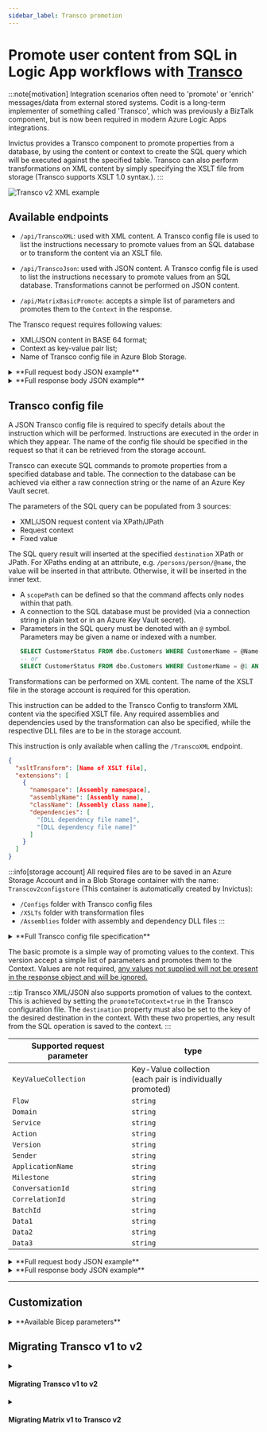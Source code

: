 ```yaml
---
sidebar_label: Transco promotion
---
```



# Promote user content from SQL in Logic App workflows with <u>Transco</u>
:::note[motivation]
Integration scenarios often need to 'promote' or 'enrich' messages/data from external stored systems. Codit is a long-term implementer of something called 'Transco', which was previously a BizTalk component, but is now been required in modern Azure Logic Apps integrations. 

Invictus provides a Transco component to promote properties from a database, by using the content or context to create the SQL query which will be executed against the specified table. Transco can also perform transformations on XML content by simply specifying the XSLT file from storage (Transco supports XSLT 1.0 syntax.).
:::

![Transco v2 XML example](/images/framework/transco-v2-example.png)

## Available endpoints
* `/api/TranscoXML`: used with XML content. A Transco config file is used to list the instructions necessary to promote values from an SQL database or to transform the content via an XSLT file.

* `/api/TranscoJson`: used with JSON content. A Transco config file is used to list the instructions necessary to promote values from an SQL database. Transformations cannot be performed on JSON content.

* `/api/MatrixBasicPromote`: accepts a simple list of parameters and promotes them to the `Context` in the response.

<Tabs groupId="transco-endpoints">
<TabItem value="json-xml" label="XML/JSON">

The Transco request requires following values:
* XML/JSON content in BASE 64 format;
* Context as key-value pair list;
* Name of Transco config file in Azure Blob Storage.

<details>
<summary>**Full request body JSON example**</summary>

```json
// POST /api/TranscoXML
// POST /api/TranscoJson
{
  "Content": "PD94bWwgdmVyc2lvbj0iMS4wIiBlbmNvZGluZz0idXRmLTE2Ij8+PHJvb3Q+PG5hbWUgc3RhdHVzPSJNZW1iZXIiPkpvaG4gRG9lPC9uYW1lPjwvcm9vdD4=",
  "Context": {
    "CustomerActive": "true" 
  }, 
  "TranscoConfig": "docs_config.json"
}
```
</details>

<details>
<summary>**Full response body JSON example**</summary>

```json
// 200 OK <- /api/TranscoXML
// 200 OK <- /api/TranscoJson
{
  "Content": "PD94bWwgdmVyc2lvbj0iMS4wIiBlbmNvZGluZz0idXRmLTE2Ij8+PE1lbWJlcj5Kb2huIERvZTwvTWVtYmVyPg==",
  "Context": {
    "CustomerActive": "true"
  },
  "TranscoConfig": "docs_config.json"
}
```
</details>

## Transco config file
A JSON Transco config file is required to specify details about the instruction which will be performed. Instructions are executed in the order in which they appear. The name of the config file should be specified in the request so that it can be retrieved from the storage account.

<Tabs groupId="Transco-instructions">
<TabItem value="sql-command" label="SQL Commands" default>

Transco can execute SQL commands to promote properties from a specified database and table. The connection to the database can be achieved via either a raw connection string or the name of an Azure Key Vault secret.

The parameters of the SQL query can be populated from 3 sources:
 - XML/JSON request content via XPath/JPath
 - Request context
 - Fixed value

The SQL query result will inserted at the specified `destination` XPath or JPath. For XPaths ending at an attribute, e.g. `/persons/person/@name`, the value will be inserted in that attribute. Otherwise, it will be inserted in the inner text.

* A `scopePath` can be defined so that the command affects only nodes within that path.
* A connection to the SQL database must be provided (via a connection string in plain text or in an Azure Key Vault secret).
* Parameters in the SQL query must be denoted with an `@` symbol. Parameters may be given a name or indexed with a number.
  ```sql
  SELECT CustomerStatus FROM dbo.Customers WHERE CustomerName = @Name AND Active = @Active*
  -- or
  SELECT CustomerStatus FROM dbo.Customers WHERE CustomerName = @1 AND Active = @2*
  ```

</TabItem>
<TabItem value="xml-transformation" label="XML Transformation">

Transformations can be performed on XML content. The name of the XSLT file in the storage account is required for this operation. 

This instruction can be added to the Transco Config to transform XML content via the specified XSLT file. Any required assemblies and dependencies used by the transformation can also be specified, while the respective DLL files are to be in the storage account.

This instruction is only available when calling the `/TranscoXML` endpoint.
```json
{
  "xsltTransform": [Name of XSLT file],
  "extensions": [
    {
      "namespace": [Assembly namespace],
      "assemblyName": [Assembly name],
      "className": [Assembly class name],
      "dependencies": [
        "[DLL dependency file name]",
        "[DLL dependency file name]"
      ]
    }
  ]
}
```

</TabItem>
</Tabs>

:::info[storage account]
All required files are to be saved in an Azure Storage Account and in a Blob Storage container with the name: `Transcov2configstore` (This container is automatically created by Invictus):
* `/Configs` folder with Transco config files
* `/XSLTs` folder with transformation files
* `/Assemblies` folder with assembly and dependency DLL files
:::

<details>
<summary>**Full Transco config file specification**</summary>

```json
{
  "instructions": [
    {
      "scopePath": [XPath/JPath of content scope],
      "namespaces": [
        {
          "namespace": [XML Namespace],
          "prefix": [XML Namespace prefix]
        }
      ],
      "destination": [XPath/JPath of the results destination, or Context key if promoteToContext = true],
      "promoteToContext": [If true query result is saved to Context at key destination],
      "command": {
        "databaseConnectionString":[Raw connection string to DB],
         "databaseKeyVaultName": [Name of DB connection string secret in Key Vault],
         "commandValue": [SQL query to be executed],
         "isMandatory": [If true, will throw error when result is null],
        "columnName": [Obtain value from specified column if query returns multiple fields. If empty, value from first column is obtained],
         "defaultValue": [Default value of result],
         "parameters": [
           {
            "paramName": [Name of param in query],
             "value": [Type dependent. XPath or JPath if valueType = "path"],
             "type": [SQL DB type. See: https://learn.microsoft.com/en-us/dotnet/api/system.data.sqldbtype],
             "valueType": ["path" or "fixedValue" or "context"]
          },
          {
            "paramName": [Name of param in query],
            "value": [Type dependent. Any string value if valueType = "fixedValue"],
            "type": [SQL DB type. See: https://learn.microsoft.com/en-us/dotnet/api/system.data.sqldbtype],
            "valueType": ["path" or "fixedValue" or "context"]
          },
          {
            "paramName": [Name of param in query],
            "value": [Type dependent. Key to value in context if valueType = "context"],
            "type": [SQL DB type. See: https://learn.microsoft.com/en-us/dotnet/api/system.data.sqldbtype],
            "valueType": ["path" or "fixedValue" or "context"]
          }
        ],
        "cache": {
          "useCaching": [If true, query result is cached],
          "cachingTimeout": [Cache timeout timespan]
        }
      }
    },
    {
      "xsltTransform": [Name of XSLT file],
      "extensions": [
        {
          "namespace": [Assembly namespace],
           "assemblyName": [Assembly name],
           "className": [Assembly class name],
           "dependencies": [
             "[DLL dependency file name]",
             "[DLL dependency file name]"
           ]
        }
      ]
    }
  ],
  "options": {
    "configCache": {
      "useCaching": [If true, config file is cached],
      "cachingTimeout": [Cache timeout timespan]
    },
    "indentResult": [If true, Transco results will be formatted and indented]
  }
 }
```
</details>

</TabItem>
<TabItem value="matrix-basic" label="Matrix basic promote">

The basic promote is a simple way of promoting values to the context. This version accept a simple list of parameters and promotes them to the Context. Values are not required, <u>any values not supplied will not be present in the response object and will be ignored.</u>

:::tip
Transco XML/JSON also supports promotion of values to the context. This is achieved by setting the `promoteToContext=true` in the Transco configuration file. The `destination` property must also be set to the key of the desired destination in the context. With these two properties, any result from the SQL operation is saved to the context.
:::

| Supported request parameter | type                                                            |
| --------------------------- | --------------------------------------------------------------- |
| `KeyValueCollection`        | Key-Value collection <br/> (each pair is individually promoted) |
| `Flow`                      | `string`                                                        |
| `Domain`                    | `string`                                                        |
| `Service`                   | `string`                                                        |
| `Action`                    | `string`                                                        |
| `Version`                   | `string`                                                        |
| `Sender`                    | `string`                                                        |
| `ApplicationName`           | `string`                                                        |
| `Milestone`                 | `string`                                                        |
| `ConversationId`            | `string`                                                        |
| `CorrelationId`             | `string`                                                        |
| `BatchId`                   | `string`                                                        |
| `Data1`                     | `string`                                                        |
| `Data2`                     | `string`                                                        |
| `Data3`                     | `string`                                                        |

<details>
<summary>**Full request body JSON example**</summary>

```json
// POST /api/api/MatrixBasicPromote
{
 "Content":  "ew0KICAiQ291bnRyeUNvZGUiOiAiQkUiLA0KICAiTW9uZXkiOiAgeyAiQW1vdW50IjogIDUwLCAiQ3VycmVuY3kiOiAgIkdCUCIgIH0NCn0NCg==",
 "Context":  {
 "x-conversationId":  "29500405-d7cf-4877-a72b-a3288cff9dc0",
 "x-correlationId":  "fc13d345-ebd7-44f2-89a9-4371258c0a08",
 "x-batchId":  "975f7ea4-6247-431b-afb6-6d27fb47516f",
 "x-applicationName":  "InvoiceApp",
 "filter":  "endtoendintegrationtests"	    
 },   
 "KeyValueCollection":  {
  "w":  3,
  "l":  10.2,
  "h":  1,
  "t":  200,
 },
 "Flow":  "fl1",
 "Domain":  "do",
 "Service":  "sr1",
 "Action":  "Ac",
 "Version":  "Vs",
 "Sender":  "Snd",
 "ApplicationName":  "Snd",
 "Milestone":  "2018",
 "ConversationId":  "29500405-d7cf-4877-a72b-a3288cff9dc0",   
 "CorrelationId":  "29500405-d7cf-4877-a72b-a3288cff9dc0", 
 "BatchId":  "29500405-d7cf-4877-a72b-a3288cff9dc0",  
 "Data1":  "d1", 
 "Data2":  "d2", 
 "Data3":  "d3"
}
```
</details>

<details>
<summary>**Full response body JSON example**</summary>

```json
// 200 OK /api/api/MatrixBasicPromote
{
    "content": "ew0KICAiQ291bnRyeUNvZGUiOiAiQkUiLA0KICAiTW9uZXkiOiAgeyAiQW1vdW50IjogIDUwLCAiQ3VycmVuY3kiOiAgIkdCUCIgIH0NCn0NCg==",
    "context": {
        "x-conversationId": "29500405-d7cf-4877-a72b-a3288cff9dc0",
        "x-correlationId": "fc13d345-ebd7-44f2-89a9-4371258c0a08",
        "x-batchId": "975f7ea4-6247-431b-afb6-6d27fb47516f",
        "x-applicationName": "InvoiceApp",
        "filter": "endtoendintegrationtests",
        "Flow": "fl1",
        "Domain": "do",	    
        "Service": "sr1",
        "Action": "Ac",
        "Version": "Vs",
        "ApplicationName": "Snd",
        "Milestone": "2018",
        "Data1": "d1",
        "Data2": "d2",
        "Data3": "d3",
        "Sender": "Snd",
        "w": 3,
        "l": 10.2,
        "h": 1,
        "t": 200
    },
    "conversationId": null,
    "correlationId": null,
    "batchId": "29500405-d7cf-4877-a72b-a3288cff9dc0"
}
```
</details>

</TabItem>
</Tabs>

___

## Customization
<details>
<summary>**Available Bicep parameters**</summary>

| Bicep parameter         | Default                                                                                                               | Description                                                                                                                                                                                     |
| ----------------------- | --------------------------------------------------------------------------------------------------------------------- | ----------------------------------------------------------------------------------------------------------------------------------------------------------------------------------------------- |
| `storageAccountName`    | `invictus{resourcePrefix}store`                                                                                       | The name of the Azure Storage Account (used by other Framework components as well) where the `transcov2configstore` Azure Blob Storage container will be located.                               |
| `transcoV2FunctionName` | `inv-${resourcePrefix}-transco-v2`                                                                                    | The name of the Azure Container App to be created for the **Transco V2** component.                                                                                                             |
| `transcoV2Scaling`      | `{ cpuResources: '0.5', memoryResources: '1.0Gi', scaleMaxReplicas: 1, scaleMinReplicas: 0, concurrentRequests: 10 }` | The Container App options to control scaling. See [scaling rules in Azure Container Apps](https://learn.microsoft.com/en-us/azure/container-apps/scale-app?pivots=container-apps-bicep#custom). |
</details>

## Migrating Transco v1 to v2

<details>
<summary><h4 id="migrating-Transco-v1-to-v2" style={{ margin:0 }}>Migrating Transco v1 to v2</h4></summary>

We need to change the authentication and endpoint and remove the metadata links.

Also we need to change the Transco configuration files, for this you can use the migration tool from Codit's integration practice that can be found [here](https://github.com/Codit/integration-practice/tree/main/src/Tools/Invictus/Transco-Matrix-Migration#invictus-Transco--matrix-migration-tools).

```diff
"Transform_XML": {
  "type": "Http",
  "inputs": {
    "method": "POST",
-   "uri": "[parameters('invictus').Framework.Transco.v1.TranscoXmlUrl]",
+   "uri": "[parameters('invictus').Framework.Transco.v2.TranscoXmlUrl]",
    "authentication": {
-     "username": "Invictus",
-     "password": "@parameters('invictusPassword')",
-     "type": "Basic",
+     "identity": "[parameters('infra').managedIdentity.id]",
+     "audience": "[parameters('invictus').authentication.audience]",
+     "type": "ManagedServiceIdentity"
    },
    "body": {
      "Content": "@triggerBody()?['Content']",
      "Context": "",
      "TranscoConfig": "EFACT_D96A_ORDERS-to-Generic_Order.json"
    }
  },
  "runAfter": {}
}
```
</details>

<details>
<summary><h4 id="migrating-matrix-v1-to-v2" style={{ margin:0 }}>Migrating Matrix v1 to Transco v2</h4></summary>

The Matrix component's functionality has been placed in the Transco v2 API. 

```diff
"Extract_Message_Context": {
  "type": "Http",
  "inputs": {
    "method": "POST",
-   "uri": "[parameters('invictus').framework.matrix.v1.basicMatrixUrl]",
+   "uri": "[parameters('invictus').framework.Transco.v2.basicMatrixUrl]",
    "body": {
      "Domain": "B2B-Gateway",
      "Service": "@{concat('AS2-Receive-', body('Decode_AS2_message')?.aS2Message?.aS2To)}",
      "Action": "@{outputs('Integration_Account_Artifact_Lookup_-_Get_SendingPartner')?.properties?.metadata?.PayloadFormat}",
      "Version": "1.0",
      "Sender": "@{outputs('Integration_Account_Artifact_Lookup_-_Get_SendingPartner')?.properties?.metadata?.PartyName}",
      "Content": "@{base64(body('Decode_AS2_message')?.AS2Message?.Content)}",
      "KeyValueCollection": {
        "ReceiveFileName": "@{body('Decode_AS2_message')?['AS2Message']?['FileName']}",
        "ReceiveProtocol": "AS2",
        "ReceiveProtocolDetails": "@{body('Decode_AS2_message')?['AS2Message']?['AS2From']} > @{body('Decode_AS2_message')?['AS2Message']?['AS2To']}",
        "ReceiveReference": "@{body('Decode_AS2_message')?['AS2Message']?['OriginalMessageId']}",
        "ReceiveTimeUtc": "@{utcNow()}"
      }
	},
	"authentication": {
-     "username": "Invictus",
-     "password": "@parameters('invictusPassword')"
-     "type": "Basic",
+     "identity": "[parameters('infra').managedIdentity.id]",
+     "audience": "[parameters('invictus').authentication.audience]",     
+     "type": "ManagedServiceIdentity"
	}
  },
  "runAfter": {},
- "metadata": {
-   "apiDefinitionUrl": "[parameters('invictus').framework.matrix.v1.definitionUrl]",
-   "swaggerSource": "custom"
- }
}
```
</details>
